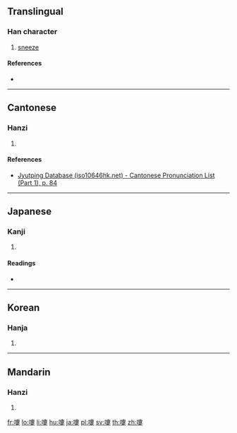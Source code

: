 {{also|嚏}}
==Translingual==

===Han character===
{{Han char|rn=30|rad=口|as=15|sn=18|four=|canj=RJBO,XRJBO|ids=⿰口𤴡}}

# [[sneeze]]

====References====
* {{Han ref|kx=0212.260|dkj=04501|dj=0435.110|hdz=10699.030|uh=5694|ud=22164}}

----

==Cantonese==

===Hanzi===
{{yue-hanzi|jyut=[[dai3]]|y=dai3}}

# {{defn|lang=yue|sort=口14}}

====References====
* [http://www.iso10646hk.net/jp/document/download.jsp Jyutping Database (iso10646hk.net) - Cantonese Pronunciation List (Part 1), p. 84]

----

==Japanese==

===Kanji===
{{ja-kanji|grade=9|rs=口15}}

# {{alternative form of|嚏|lang=ja}}

====Readings====
* {{ja-readings|on=[[てい]] (tei)|kun=[[くしゃみ]] (kushami)}}

----

==Korean==

===Hanja===
{{ko-hanja|hangeul=체|rv=che|mr=ch'e}}

# {{defn|lang=ko|sort=口15}}

----

==Mandarin==

===Hanzi===
{{cmn-hanzi|pin=[[tì]] ([[ti4]])|wg=t'i<sup>4</sup>}}

# {{defn|lang=cmn|sort=口15}}

[[fr:嚔]]
[[lo:嚔]]
[[li:嚔]]
[[hu:嚔]]
[[ja:嚔]]
[[pl:嚔]]
[[sv:嚔]]
[[th:嚔]]
[[zh:嚔]]